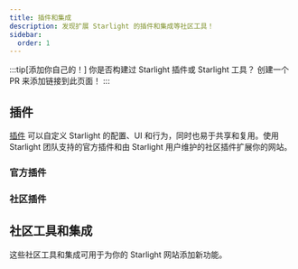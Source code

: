 ```yaml
---
title: 插件和集成
description: 发现扩展 Starlight 的插件和集成等社区工具！
sidebar:
  order: 1
---
```


:::tip[添加你自己的！]
你是否构建过 Starlight 插件或 Starlight 工具？
创建一个 PR 来添加链接到此页面！
:::

## 插件

[插件](/zh-cn/reference/plugins/) 可以自定义 Starlight 的配置、UI 和行为，同时也易于共享和复用。使用 Starlight 团队支持的官方插件和由 Starlight 用户维护的社区插件扩展你的网站。

### 官方插件

<CardGrid>
	<LinkCard
		href="/zh-cn/guides/site-search/#algolia-docsearch"
		title="Algolia DocSearch"
		description="将默认搜索 provider Pagefind 替换为 Algolia DocSearch。"
	/>
</CardGrid>

### 社区插件

<CardGrid>
	<LinkCard
		href="https://github.com/HiDeoo/starlight-links-validator"
		title="starlight-links-validator"
		description="在你的 Starlight 页面中检查损坏的链接"
	/>
	<LinkCard
		href="https://github.com/HiDeoo/starlight-typedoc"
		title="starlight-typedoc"
		description=" 使用 TypeDoc 从 TypeScript 生成 Starlight 页面。"
	/>
	<LinkCard
		href="https://github.com/HiDeoo/starlight-blog"
		title="starlight-blog"
		description="添加一个博客到你的文档网站。"
	/>
	<LinkCard
		href="https://github.com/HiDeoo/starlight-openapi"
		title="starlight-openapi"
		description="从 OpenAPI/Swagger 规范创建文档页面。"
	/>
	<LinkCard
		href="https://github.com/HiDeoo/starlight-obsidian"
		title="starlight-obsidian"
		description="将 Obsidian vaults 发布到 Starlight 网站。"
	/>
	<LinkCard
		href="https://github.com/HiDeoo/starlight-image-zoom"
		title="starlight-image-zoom"
		description="为你的文档图像添加缩放功能。"
	/>
	<LinkCard
		href="https://github.com/lorenzolewis/starlight-utils"
		title="starlight-utils"
		description="通过一系列常用工具扩展 Starlight。"
	/>
	<LinkCard
		href="https://github.com/trueberryless/starlight-view-modes"
		title="starlight-view-modes"
		description="为你的文档网站添加不同的视图模式。"
	/>
	<LinkCard
		href="https://github.com/HiDeoo/starlight-versions"
		title="starlight-versions"
		description="版本化你的 Starlight 文档页面。"
	/>
	<LinkCard
		href="https://inox-tools.fryuni.dev/star-warp"
		title="star-warp"
		description="为你的文档搜索结果添加曲速引擎。"
	/>
	<LinkCard
		href="https://github.com/HiDeoo/starlight-heading-badges"
		title="starlight-heading-badges"
		description="添加徽章到你的 Markdown 和 MDX 标题中。"
	/>
	<LinkCard
		href="https://github.com/Fevol/starlight-site-graph"
		title="starlight-site-graph"
		description="在页面的侧边栏中添加一个交互式站点图。"
	/>
	<LinkCard
		href="https://github.com/HiDeoo/starlight-sidebar-topics"
		title="starlight-sidebar-topics"
		description="将你的文档分成不同的部分，每个部分都有自己的侧边栏。"
	/>
	<LinkCard
		href="https://github.com/trueberryless-org/starlight-sidebar-topics-dropdown"
		title="starlight-sidebar-topics-dropdown"
		description="将你的文档页面拆分为多个子页面，并使用侧边栏中的下拉菜单在它们之间切换。"
	/>
	<LinkCard
		href="https://github.com/trueberryless-org/starlight-cooler-credit"
		title="starlight-cooler-credit"
		description="为 Starlight 或 Astro 在目录的底部添加一个漂亮的 credit。"
	/>
	<LinkCard
		href="https://github.com/trueberryless-org/starlight-contributor-list"
		title="starlight-contributor-list"
		description="在你项目中显示一个包含所有贡献者的列表。"
	/>
	<LinkCard
		href="https://github.com/dragomano/starlight-giscus"
		title="starlight-giscus"
		description="将 Giscus 评论系统添加到你的文档网站。"
	/>
	<LinkCard
		href="https://github.com/HiDeoo/starlight-videos"
		title="starlight-videos"
		description="通过视频指南和课程增强你的文档。"
	/>
	<LinkCard
		href="https://github.com/HiDeoo/starlight-kbd"
		title="starlight-kbd"
		description="轻松绑定键盘快捷键。"
	/>
	<LinkCard
		href="https://events-3bg.pages.dev/library/StarlightPlugin/"
		title="starlight-view-transitions"
		description="添加浏览器原生的跨文档视图过渡动画。"
	/>
	<LinkCard
		href="https://github.com/HiDeoo/starlight-auto-sidebar"
		title="starlight-auto-sidebar"
		description="调整自动生成的侧边栏组。"
	/>
	<LinkCard
		href="https://github.com/delucis/starlight-llms-txt"
		title="starlight-llms-txt"
		description="基于 llmstxt.org 将 llms.txt 添加到你的文档站点。"
	/>
	<LinkCard
		href="https://github.com/trueberryless-org/starlight-toc-overview-customizer"
		title="starlight-toc-overview-customizer"
		description="调整 Starlight的 目录，可自定义概述标题。"
	/>
	<LinkCard
		href="https://delucis.github.io/starlight-markdown-blocks/"
		title="starlight-markdown-blocks"
		description="扩展 Starlight 的 Markdown 旁白语法，增加自定义块类型。"
	/>
	<LinkCard
		href="https://github.com/WindMillCode/starlight-fullview-mode"
		title="starlight-fullview-mode"
		description="收起侧边栏，展开内容以获得全屏体验。"
	/>
	<LinkCard
		href="https://github.com/frostybee/starlight-scroll-to-top"
		title="starlight-scroll-to-top"
		description="在你的文档网站添加一个滚动到顶部的按钮。"
	/>
</CardGrid>

## 社区工具和集成


这些社区工具和集成可用于为你的 Starlight 网站添加新功能。

<CardGrid>
	<LinkCard
		href="https://www.feelback.dev/blog/new-astro-starlight-integration/"
		title="FeelBack"
		description="在文档页面中添加用户反馈系统。"
	/>
	<LinkCard
		href="https://github.com/val-town/notion-to-astro"
		title="notion-to-astro"
		description="将 Notion 输出转换为 Astro Starlight 文档"
	/>
	<LinkCard
		href="https://github.com/mattjennings/astro-live-code"
		title="astro-live-code"
		description="将你的 MDX 代码块渲染为交互式组件"
	/>
	<LinkCard
		href="https://github.com/HiDeoo/starlight-i18n"
		title="starlight-i18n"
		description="帮助翻译 Starlight 页面的 Visual Studio Code 扩展"
	/>
	<LinkCard
		href="https://github.com/HiDeoo/starlight-package-managers"
		title="starlight-package-managers"
		description="快速显示多个包管理器的 npm 相关命令。"
	/>
	<LinkCard
		href="https://github.com/HiDeoo/starlight-showcases"
		title="starlight-showcases"
		description="一套 Starlight 组件，用于创建展示页面。"
	/>
	<LinkCard
		href="https://github.com/HiDeoo/generator-starlight-plugin"
		title="@hideoo/starlight-plugin"
		description="一个快速搭建 Starlight 插件的生成器。"
	/>
	<LinkCard
		href="https://github.com/Linkerin/starlight-to-pdf"
		title="starlight-to-pdf"
		description="一个用于将 Starlight 网页转换为 PDF 文件的命令行工具。"
	/>
	<LinkCard
		href="https://github.com/joesaby/astro-plantuml"
		title="astro-plantuml"
		description="在 Markdown 代码块中渲染 PlantUML 内容。"
	/>
</CardGrid>
